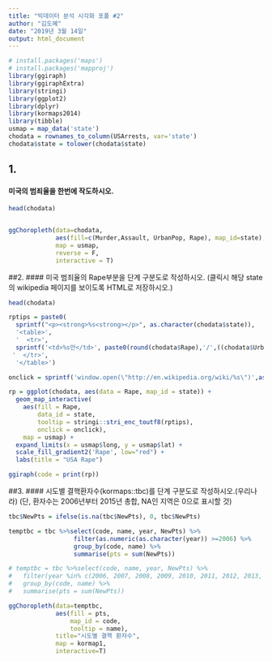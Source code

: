 ```yaml
---
title: "빅데이터 분석 시각화 포폴 #2"
author: "김도혜"
date: "2019년 3월 14일"
output: html_document
---
```

```r
# install.packages('maps')
# install.packages('mapproj')
library(ggiraph)
library(ggiraphExtra)
library(stringi)
library(ggplot2)
library(dplyr)
library(kormaps2014)
library(tibble)
usmap = map_data('state')
chodata = rownames_to_column(USArrests, var='state')
chodata$state = tolower(chodata$state)
```
## 1.
#### 미국의 범죄율을 한번에 작도하시오.
```r
head(chodata)


ggChoropleth(data=chodata,
             aes(fill=c(Murder,Assault, UrbanPop, Rape), map_id=state),
             map = usmap,
             reverse = F,
             interactive = T)
```

##2.
#### 미국 범죄율의 Rape부분을 단계 구분도로 작성하시오. (클릭시 해당 state의 wikipedia 페이지를 보이도록 HTML로 저장하시오.)

```r
head(chodata)

rptips = paste0(
  sprintf("<p><strong>%s<strong></p>", as.character(chodata$state)),
  '<table>',
  '  <tr>',
  sprintf('<td>%s만</td>', paste0(round(chodata$Rape),'/',((chodata$UrbanPop)*10))),
 '  </tr>',
  '</table>')

onclick = sprintf('window.open(\"http://en.wikipedia.org/wiki/%s\")',as.character(chodata$state))

rp = ggplot(chodata, aes(data = Rape, map_id = state)) +
  geom_map_interactive(
    aes(fill = Rape,
        data_id = state,
        tooltip = stringi::stri_enc_toutf8(rptips),
        onclick = onclick),
    map = usmap) +
  expand_limits(x = usmap$long, y = usmap$lat) +
  scale_fill_gradient2('Rape', low="red") +
  labs(title = "USA Rape")

ggiraph(code = print(rp))
```

##3.
#### 시도별 결핵환자수(kormaps::tbc)를 단계 구분도로 작성하시오.(우리나라) (단, 환자수는 2006년부터 2015년 총합, NA인 지역은 0으로 표시할 것)

```r
tbc$NewPts = ifelse(is.na(tbc$NewPts), 0, tbc$NewPts)

temptbc = tbc %>%select(code, name, year, NewPts) %>% 
                  filter(as.numeric(as.character(year)) >=2006) %>%
                  group_by(code, name) %>%
                  summarise(pts = sum(NewPts))

# temptbc = tbc %>%select(code, name, year, NewPts) %>% 
#   filter(year %in% c(2006, 2007, 2008, 2009, 2010, 2011, 2012, 2013, 2014, 2015)) %>%
#   group_by(code, name) %>%
#   summarise(pts = sum(NewPts))

ggChoropleth(data=temptbc, 
             aes(fill = pts, 
                 map_id = code, 
                 tooltip = name),
             title="시도별 결핵 환자수",
             map = kormap1,
             interactive=T)
```
